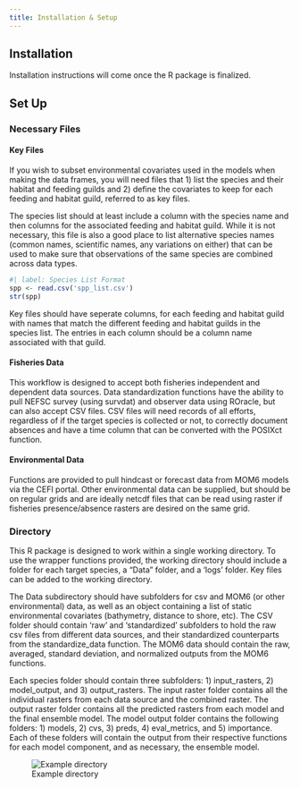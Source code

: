 ```yaml
---
title: Installation & Setup
---
```


## Installation 
Installation instructions will come once the R package is finalized. 

## Set Up
### Necessary Files
#### Key Files 
If you wish to subset environmental covariates used in the models when making the data frames, you will need files that 1) list the species and their habitat and feeding guilds and 2) define the covariates to keep for each feeding and habitat guild, referred to as key files. 

The species list should at least include a column with the species name and then columns for the associated feeding and habitat guild. While it is not necessary, this file is also a good place to list alternative species names (common names, scientific names, any variations on either) that can be used to make sure that observations of the same species are combined across data types. 

```r
#| label: Species List Format
spp <- read.csv('spp_list.csv')
str(spp)
```

Key files should have seperate columns, for each feeding and habitat guild with names that match the different feeding and habitat guilds in the species list. The entries in each column should be a column name associated with that guild.

#### Fisheries Data
This workflow is designed to accept both fisheries independent and dependent data sources. Data standardization functions have the ability to pull NEFSC survey (using survdat) and observer data using ROracle, but can also accept CSV files. CSV files will need records of all efforts, regardless of if the target species is collected or not, to correctly document absences and have a time column that can be converted with the POSIXct function. 

#### Environmental Data
Functions are provided to pull hindcast or forecast data from MOM6 models via the CEFI portal. Other environmental data can be supplied, but should be on regular grids and are ideally netcdf files that can be read using raster if fisheries presence/absence rasters are desired on the same grid. 

### Directory 
This R package is designed to work within a single working directory. To use the wrapper functions provided, the working directory should include a folder for each target species, a "Data" folder, and a 'logs' folder. Key files can be added to the working directory. 

The Data subdirectory should have subfolders for csv and MOM6 (or other environmental) data, as well as an object containing a list of static environmental covariates (bathymetry, distance to shore, etc). The CSV folder should contain 'raw' and 'standardized' subfolders to hold the raw csv files from different data sources, and their standardized counterparts from the standardize_data function. The MOM6 data should contain the raw, averaged, standard deviation, and normalized outputs from the MOM6 functions. 

Each species folder should contain three subfolders: 1) input_rasters, 2) model_output, and 3) output_rasters. The input raster folder contains all the individual rasters from each data source and the combined raster. The output raster folder contains all the predicted rasters from each model and the final ensemble model. The model output folder contains the following folders: 1) models, 2) cvs, 3) preds, 4) eval_metrics, and 5) importance. Each of these folders will contain the output from their respective functions for each model component, and as necessary, the ensemble model.

![Example directory](file directory.png)
